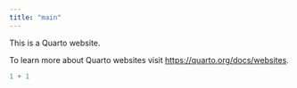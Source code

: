 ```yaml
---
title: "main"
---
```


This is a Quarto website.

To learn more about Quarto websites visit <https://quarto.org/docs/websites>.

```r
1 + 1
```
